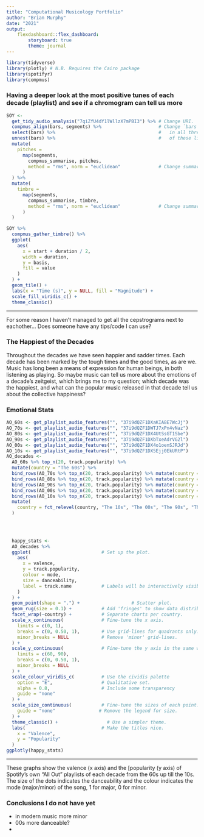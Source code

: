 ```yaml
---
title: "Computational Musicology Portfolio"
author: "Brian Murphy"
date: "2021"
output: 
    flexdashboard::flex_dashboard:
        storyboard: true
        theme: journal
---
```


```r
library(tidyverse)
library(plotly) # N.B. Requires the Cairo package
library(spotifyr)
library(compmus)
```

### Having a deeper look at the most **positive** tunes of each decade (playlist) and see if a **chromogram** can tell us more

```r
SOY <-
  get_tidy_audio_analysis("7qiZfU4dY1lWllzX7mPBI3") %>% # Change URI.
  compmus_align(bars, segments) %>%                     # Change `bars`
  select(bars) %>%                                      #   in all three
  unnest(bars) %>%                                      #   of these lines.
  mutate(
    pitches =
      map(segments,
        compmus_summarise, pitches,
        method = "rms", norm = "euclidean"              # Change summary & norm.
      )
  ) %>%
  mutate(
    timbre =
      map(segments,
        compmus_summarise, timbre,
        method = "rms", norm = "euclidean"              # Change summary & norm.
      )
  )
```

```r
SOY %>%
  compmus_gather_timbre() %>%
  ggplot(
    aes(
      x = start + duration / 2,
      width = duration,
      y = basis,
      fill = value
    )
  ) +
  geom_tile() +
  labs(x = "Time (s)", y = NULL, fill = "Magnitude") +
  scale_fill_viridis_c() +                              
  theme_classic()
```

***

For some reason I haven't managed to get all the cepstrograms next to eachother... Does someone have any tips/code I can use? 


### The Happiest of the Decades 

Throughout the decades we have seen happier and sadder times. Each decade has been marked by the tough times and the good times, as are we. Music has long been a means of expression for human beings, in both listening as playing. So maybe music can tell us more about the emotions of a decade's zeitgeist, which brings me to my question; which decade was the happiest, and what can the popular music released in that decade tell us about the collective happiness?

### Emotional Stats

```r
AO_60s <- get_playlist_audio_features("", "37i9dQZF1DXaKIA8E7WcJj")
AO_70s <- get_playlist_audio_features("", "37i9dQZF1DWTJ7xPn4vNaz")
AO_80s <- get_playlist_audio_features("", "37i9dQZF1DX4UtSsGT1Sbe")
AO_90s <- get_playlist_audio_features("", "37i9dQZF1DXbTxeAdrVG2l")
AO_00s <- get_playlist_audio_features("", "37i9dQZF1DX4o1oenSJRJd")
AO_10s <- get_playlist_audio_features("", "37i9dQZF1DX5Ejj0EkURtP")
AO_decades <-
  AO_60s %>% top_n(20, track.popularity) %>%
  mutate(country = "The 60s") %>%
  bind_rows(AO_70s %>% top_n(20, track.popularity) %>% mutate(country = "The 70s")) %>%
  bind_rows(AO_80s %>% top_n(20, track.popularity) %>% mutate(country = "The 80s")) %>% 
  bind_rows(AO_90s %>% top_n(20, track.popularity) %>% mutate(country = "The 90s")) %>%
  bind_rows(AO_00s %>% top_n(20, track.popularity) %>% mutate(country = "The 00s")) %>%
  bind_rows(AO_10s %>% top_n(20, track.popularity) %>% mutate(country = "The 10s")) %>%
  mutate(
    country = fct_relevel(country, "The 10s", "The 00s", "The 90s", "The 80s", "The 70s", "The 60s")
  )
  


  
  happy_stats <-
  AO_decades %>%  
  ggplot(                          # Set up the plot.
    aes(
      x = valence,
      y = track.popularity,
      colour = mode,
      size = danceability,
      label = track.name           # Labels will be interactively visible.
    )
  ) +
  geom_point(shape = ".") +                   # Scatter plot.
  geom_rug(size = 0.1) +           # Add 'fringes' to show data distribution.
  facet_wrap(~country) +           # Separate charts per country.
  scale_x_continuous(              # Fine-tune the x axis.
    limits = c(0, 1),
    breaks = c(0, 0.50, 1),        # Use grid-lines for quadrants only.
    minor_breaks = NULL            # Remove 'minor' grid-lines.
  ) +
  scale_y_continuous(              # Fine-tune the y axis in the same way.
    limits = c(60, 90),
    breaks = c(0, 0.50, 1),
    minor_breaks = NULL
  ) +
  scale_colour_viridis_c(          # Use the cividis palette
    option = "E",                  # Qualitative set.
    alpha = 0.8,                   # Include some transparency
    guide = "none"
  ) +
  scale_size_continuous(           # Fine-tune the sizes of each point.
    guide = "none"                # Remove the legend for size.
  ) +
  theme_classic() +                  # Use a simpler theme.
  labs(                            # Make the titles nice.
    x = "Valence",
    y = "Popularity"
  )
ggplotly(happy_stats)
```

***

These graphs show the valence (x axis) and the [popularity (y axis) of Spotify's own "All Out" playlists of each decade from the 60s up till the 10s. The size of the dots indicates the danceability and the colour indicates the mode (major/minor) of the song, 1 for major, 0 for minor.


### Conclusions I do not have yet

- in modern music more minor
- 00s more danceable?
- 